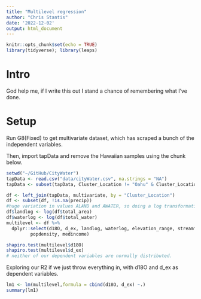 ```yaml
---
title: "Multilevel regression"
author: "Chris Stantis"
date: '2022-12-02'
output: html_document
---
```


```r
knitr::opts_chunk$set(echo = TRUE)
library(tidyverse); library(leaps)
```

# Intro
God help me, if I write this out I stand a chance of remembering what I've done. 

# Setup
Run G8(Fixed) to get multivariate dataset, which has scraped a bunch of the independent variables. 

Then, import tapData and remove the Hawaiian samples using the chunk below.   
```r
setwd("~/GitHub/CityWater")
tapData <- read.csv("data/cityWater.csv", na.strings = "NA")
tapData <- subset(tapData, Cluster_Location != "Oahu" & Cluster_Location != "Hawaii")

df <- left_join(tapData, multivariate, by = "Cluster_Location")
df <- subset(df, !is.na(precip))
#huge variation in values ALAND and AWATER, so doing a log transformation to normalize the data. 
df$landlog <- log(df$total_area)
df$waterlog <- log(df$total_water)
multilevel <- df %>% 
  dplyr::select(d18O, d_ex, landlog, waterlog, elevation_range, streamflow, precip, 
         popdensity, medincome)

shapiro.test(multilevel$d18O)
shapiro.test(multilevel$d_ex)
# neither of our dependent variables are normally distributed. 
```

Exploring our R2 if we just throw everything in, with d18O and d_ex as dependent variables. 

```r
lm1 <- lm(multilevel,formula = cbind(d18O, d_ex) ~.)
summary(lm1)
```
